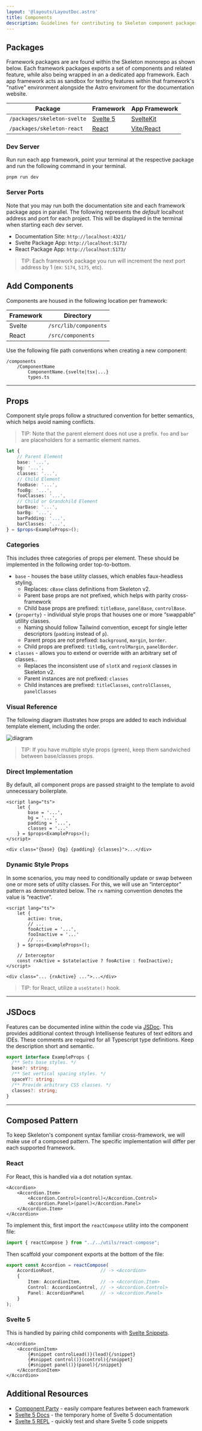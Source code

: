 ```yaml
---
layout: '@layouts/LayoutDoc.astro'
title: Components
description: Guidelines for contributing to Skeleton component packages.
---
```



## Packages

Framework packages are are found within the Skeleton monorepo as shown below. Each framework packages exports a set of components and related feature, while also being wrapped in an a dedicated app framework. Each app framework acts as sandbox for testing features within that framework's "native" environment alongside the Astro enviroment for the documentation website.

| Package                     | Framework                        | App Framework                        |
|-----------------------------|----------------------------------|--------------------------------------|
| `/packages/skeleton-svelte` | [Svelte 5](https://svelte.dev/)  | [SvelteKit](https://kit.svelte.dev/) |
| `/packages/skeleton-react`  | [React](https://react.dev/)      | [Vite/React](https://vitejs.dev/)    |


### Dev Server

Run run each app framework, point your terminal at the respective package and run the following command in your terminal.

```
pnpm run dev
```

### Server Ports

Note that you may run both the documentation site and each framework package apps in parallel. The following represents the *default* localhost address and port for each project. This will be displayed in the terminal when starting each dev server.

* Documentation Site: `http://localhost:4321/`
* Svelte Package App: `http://localhost:5173/`
* React Package App: `http://localhost:5173/`

> TIP: Each framework package you run will increment the next port address by 1 (ex: `5174`, `5175`, etc).

## Add Components

Components are housed in the following location per framework:

| Framework | Directory             |
|-----------|-----------------------|
| Svelte    | `/src/lib/components` |
| React     | `/src/components`     |

Use the following file path conventions when creating a new component:

```
/components
    /ComponentName
        ComponentName.{svelte|tsx|...}
        types.ts
```

---

## Props

Component style props follow a structured convention for better semantics, which helps avoid naming conflicts.

> TIP: Note that the parent element does not use a prefix. `foo` and `bar` are placeholders for a semantic element names.

```ts
let {
	// Parent Element
	base: '...',
	bg: '...',
	classes: '...',
	// Child Element
	fooBase: '...',
	fooBg: '...',
	fooClasses: '...',
	// Child or Grandchild Element
	barBase: '...',
	barBg: '...',
	barPadding: '...',
	barClasses: '...',
} = $props<ExampleProps>();
```

### Categories

This includes three categories of props per element. These should be implemented in the following order top-to-bottom.

- `base` - houses the base utility classes, which enables faux-headless styling.
    - Replaces: `cBase` class definitions from Skeleton v2.
    - Parent base props are not prefixed, which helps with parity cross-framework
    - Child base props are prefixed: `titleBase`, `panelBase`, `controlBase`.
- `{property}` - individual style props that houses one or more “swappable” utility classes.
    - Naming should follow Tailwind convention, except for single letter descriptors (`padding` instead of `p`).
    - Parent props are not prefixed: `background`, `margin`, `border`.
    - Child props are prefixed: `titleBg`, `controlMargin`, `panelBorder`.
- `classes` - allows you to extend or override with an arbitrary set of classes..
    - Replaces the inconsistent use of `slotX` and `regionX` classes in Skeleton v2.
    - Parent instances are not prefixed: `classes`
    - Child instances are prefixed: `titleClasses`, `controlClasses`, `panelClasses`


### Visual Reference

The following diagram illustrates how props are added to each individual template element, including the order.

![diagram](https://github.com/skeletonlabs/skeleton/assets/1509726/dd2f9ccf-a971-4599-9546-4587193dccdb)

> TIP: If you have multiple style props (green), keep them sandwiched between base/classes props.

### Direct Implementation

By default, all component props are passed straight to the template to avoid unnecessary boilerplate.

```svelte
<script lang="ts">
    let {
        base = '...',
        bg = '...',
        padding = '...',
        classes = '...'
    } = $props<ExampleProps>();
</script>

<div class="{base} {bg} {padding} {classes}">...</div>
```

### Dynamic Style Props

In some scenarios, you may need to conditionally update or swap between one or more sets of utilty classes. For this, we will use an “interceptor” pattern as demonstrated below. The `rx` naming convention denotes the value is “reactive”.

```svelte
<script lang="ts">
    let {
        active: true,
        // ...
        fooActive = '...',
        fooInactive = '...'
        // ...
    } = $props<ExampleProps>();

    // Interceptor
    const rxActive = $state(active ? fooActive : fooInactive);
</script>

<div class="... {rxActive} ...">...</div>
```

> TIP: for React, utilize a `useState()` hook.

---

## JSDocs

Features can be documented inline within the code via [JSDoc](https://jsdoc.app/about-getting-started). This provides additional context through Intellisense features of text editors and IDEs. These comments are required for all Typescript type definitions. Keep the description short and semantic.

```ts
export interface ExampleProps {
  /** Sets base styles. */
  base?: string;
  /** Set vertical spacing styles. */
  spaceY?: string;
  /** Provide arbitrary CSS classes. */
  classes?: string;
}
```

---

## Composed Pattern

To keep Skeleton's component syntax familiar cross-framework, we will make use of a composed pattern. The specific implementation will differ per each supported framework.

### React

For React, this is handled via a dot notation syntax.

```tsx
<Accordion>
    <Accordion.Item>
        <Accordion.Control>(control)</Accordion.Control>
        <Accordion.Panel>(panel)</Accordion.Panel>
    </Accordion.Item>
</Accordion>
```

To implement this, first import the `reactCompose` utility into the component file:

```ts
import { reactCompose } from "../../utils/react-compose";
```

Then scaffold your component exports at the bottom of the file:

```ts
export const Accordion = reactCompose(
    AccordionRoot,                 // -> <Accordion>
    {
        Item: AccordionItem,       // -> <Accordion.Item>
        Control: AccordionControl, // -> <Accordion.Control>
        Panel: AccordionPanel      // -> <Accordion.Panel>
    }
);
```

### Svelte 5

This is handled by pairing child components with [Svelte Snippets](https://svelte-5-preview.vercel.app/docs/snippets).

```svelte
<Accordion>
	<AccordionItem>
		{#snippet controlLead()}(lead){/snippet}
		{#snippet control()}(control){/snippet}
		{#snippet panel()}(panel){/snippet}
	</AccordionItem>
</Accordion>
```

## Additional Resources

* [Component Party](https://component-party.dev/) - easily compare features between each framework
* [Svelte 5 Docs](https://svelte-5-preview.vercel.app/docs/introduction) - the temporary home of Svelte 5 documentation
* [Svelte 5 REPL](https://svelte-5-preview.vercel.app/) - quickly test and share Svelte 5 code snippets
